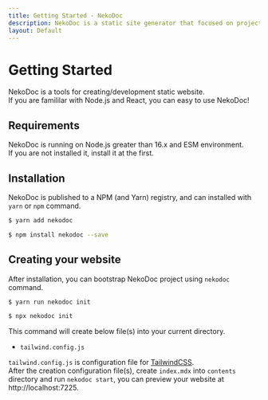 ```yaml
---
title: Getting Started - NekoDoc
description: NekoDoc is a static site generator that focused on project documentation, api documentation, and product documentation.
layout: Default
---
```


# Getting Started

NekoDoc is a tools for creating/development static website.  
If you are famililar with Node.js and React, you can easy to use NekoDoc!

## Requirements

NekoDoc is running on Node.js greater than 16.x and ESM environment.  
If you are not installed it, install it at the first.

## Installation

NekoDoc is published to a NPM (and Yarn) registry, and can installed with `yarn` or `npm` command.

<Tab defaultActiveKey="yarn">
<TabItem tabKey="yarn" title="yarn">

```bash
$ yarn add nekodoc
```

</TabItem>
<TabItem tabKey="npm" title="npm">

```bash
$ npm install nekodoc --save
```

</TabItem>
</Tab>

## Creating your website

After installation, you can bootstrap NekoDoc project using `nekodoc` command.

<Tab defaultActiveKey="yarn">
<TabItem tabKey="yarn" title="yarn">

```bash
$ yarn run nekodoc init
```

</TabItem>
<TabItem tabKey="npm" title="npm">

```bash
$ npx nekodoc init
```

</TabItem>
</Tab>

This command will create below file(s) into your current directory.

- `tailwind.config.js`

`tailwind.config.js` is configuration file for [TailwindCSS](https://tailwindcss.com/).  
After the creation configuration file(s), create `index.mdx` into `contents` directory and run `nekodoc start`, you can preview your website at http://localhost:7225.
